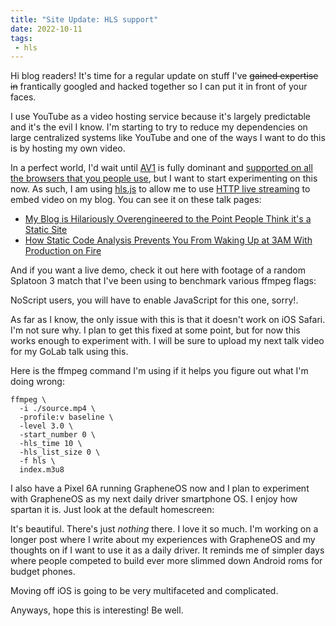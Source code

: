 ```yaml
---
title: "Site Update: HLS support"
date: 2022-10-11
tags:
 - hls
---
```


Hi blog readers! It's time for a regular update on stuff I've ~~gained expertise
in~~ frantically googled and hacked together so I can put it in front of your
faces.

I use YouTube as a video hosting service because it's largely predictable and
it's the evil I know. I'm starting to try to reduce my dependencies on large
centralized systems like YouTube and one of the ways I want to do this is by
hosting my own video.

In a perfect world, I'd wait until [AV1](https://en.wikipedia.org/wiki/AV1) is
fully dominant and [supported on all the browsers that you people
use](https://caniuse.com/av1), but I want to start experimenting on this now. As
such, I am using [hls.js](https://github.com/video-dev/hls.js) to allow me to
use [HTTP live streaming](https://en.wikipedia.org/wiki/HTTP_Live_Streaming) to
embed video on my blog. You can see it on these talk pages:

- [My Blog is Hilariously Overengineered to the Point People Think it's a Static
  Site](https://xeiaso.net/talks/how-my-website-works)
- [How Static Code Analysis Prevents You From Waking Up at 3AM With Production
  on Fire](https://xeiaso.net/talks/conf42-static-analysis)

And if you want a live demo, check it out here with footage of a random Splatoon
3 match that I've been using to benchmark various ffmpeg flags:

<noscript><XeblogConv name="Mara" mood="hacker">NoScript users, you will have
to enable JavaScript for this one, sorry!.</XeblogConv></noscript>

<XeblogVideo path="blog/hls-post"></XeblogVideo>

As far as I know, the only issue with this is that it doesn't work on iOS
Safari. I'm not sure why. I plan to get this fixed at some point, but for now
this works enough to experiment with. I will be sure to upload my next talk
video for my GoLab talk using this.

Here is the ffmpeg command I'm using if it helps you figure out what I'm doing
wrong:

```
ffmpeg \
  -i ./source.mp4 \
  -profile:v baseline \
  -level 3.0 \
  -start_number 0 \
  -hls_time 10 \
  -hls_list_size 0 \
  -f hls \
  index.m3u8
```

I also have a Pixel 6A running GrapheneOS now and I plan to experiment with
GrapheneOS as my next daily driver smartphone OS. I enjoy how spartan it is.
Just look at the default homescreen:

<XeblogPicture path="blog/grapheneos_home_screen"></XeblogPicture>

It's beautiful. There's just _nothing_ there. I love it so much. I'm working on
a longer post where I write about my experiences with GrapheneOS and my thoughts
on if I want to use it as a daily driver. It reminds me of simpler days where
people competed to build ever more slimmed down Android roms for budget phones.

Moving off iOS is going to be very multifaceted and complicated.

Anyways, hope this is interesting! Be well.

